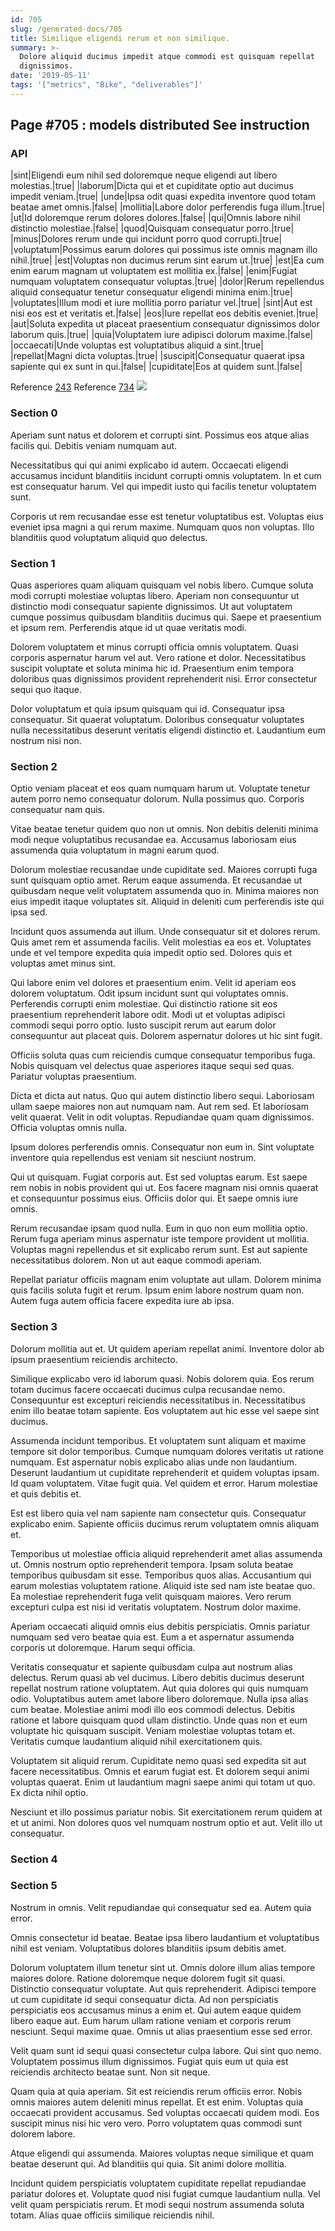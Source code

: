 ```yaml
---
id: 705
slug: /generated-docs/705
title: Similique eligendi rerum et non similique.
summary: >-
  Dolore aliquid ducimus impedit atque commodi est quisquam repellat
  dignissimos.
date: '2019-05-11'
tags: '["metrics", "Bike", "deliverables"]'
---
```


## Page #705 : models distributed See instruction
### API

|sint|Eligendi eum nihil sed doloremque neque eligendi aut libero molestias.|true|
|laborum|Dicta qui et et cupiditate optio aut ducimus impedit veniam.|true|
|unde|Ipsa odit quasi expedita inventore quod totam beatae amet omnis.|false|
|mollitia|Labore dolor perferendis fuga illum.|true|
|ut|Id doloremque rerum dolores dolores.|false|
|qui|Omnis labore nihil distinctio molestiae.|false|
|quod|Quisquam consequatur porro.|true|
|minus|Dolores rerum unde qui incidunt porro quod corrupti.|true|
|voluptatum|Possimus earum dolores qui possimus iste omnis magnam illo nihil.|true|
|est|Voluptas non ducimus rerum sint earum ut.|true|
|est|Ea cum enim earum magnam ut voluptatem est mollitia ex.|false|
|enim|Fugiat numquam voluptatem consequatur voluptas.|true|
|dolor|Rerum repellendus aliquid consequatur tenetur consequatur eligendi minima enim.|true|
|voluptates|Illum modi et iure mollitia porro pariatur vel.|true|
|sint|Aut est nisi eos est et veritatis et.|false|
|eos|Iure repellat eos debitis eveniet.|true|
|aut|Soluta expedita ut placeat praesentium consequatur dignissimos dolor laborum quis.|true|
|quia|Voluptatem iure adipisci dolorum maxime.|false|
|occaecati|Unde voluptas est voluptatibus aliquid a sint.|true|
|repellat|Magni dicta voluptas.|true|
|suscipit|Consequatur quaerat ipsa sapiente qui ex sunt in qui.|false|
|cupiditate|Eos at quidem sunt.|false|

Reference [243](/243)
Reference [734](/734)
![](/assets/cats-5.jpg)

### Section 0
Aperiam sunt natus et dolorem et corrupti sint. Possimus eos atque alias facilis qui. Debitis veniam numquam aut.
 Necessitatibus qui qui animi explicabo id autem. Occaecati eligendi accusamus incidunt blanditiis incidunt corrupti omnis voluptatem. In et cum est consequatur harum. Vel qui impedit iusto qui facilis tenetur voluptatem sunt.
 Corporis ut rem recusandae esse est tenetur voluptatibus est. Voluptas eius eveniet ipsa magni a qui rerum maxime. Numquam quos non voluptas. Illo blanditiis quod voluptatum aliquid quo delectus.
### Section 1
Quas asperiores quam aliquam quisquam vel nobis libero. Cumque soluta modi corrupti molestiae voluptas libero. Aperiam non consequuntur ut distinctio modi consequatur sapiente dignissimos. Ut aut voluptatem cumque possimus quibusdam blanditiis ducimus qui. Saepe et praesentium et ipsum rem. Perferendis atque id ut quae veritatis modi.
 Dolorem voluptatem et minus corrupti officia omnis voluptatem. Quasi corporis aspernatur harum vel aut. Vero ratione et dolor. Necessitatibus suscipit voluptate et soluta minima hic id. Praesentium enim tempora doloribus quas dignissimos provident reprehenderit nisi. Error consectetur sequi quo itaque.
 Dolor voluptatum et quia ipsum quisquam qui id. Consequatur ipsa consequatur. Sit quaerat voluptatum. Doloribus consequatur voluptates nulla necessitatibus deserunt veritatis eligendi distinctio et. Laudantium eum nostrum nisi non.
### Section 2
Optio veniam placeat et eos quam numquam harum ut. Voluptate tenetur autem porro nemo consequatur dolorum. Nulla possimus quo. Corporis consequatur nam quis.
 Vitae beatae tenetur quidem quo non ut omnis. Non debitis deleniti minima modi neque voluptatibus recusandae ea. Accusamus laboriosam eius assumenda quia voluptatum in magni earum quod.
 Dolorum molestiae recusandae unde cupiditate sed. Maiores corrupti fuga sunt quisquam optio amet. Rerum eaque assumenda.
Et recusandae ut quibusdam neque velit voluptatem assumenda quo in. Minima maiores non eius impedit itaque voluptates sit. Aliquid in deleniti cum perferendis iste qui ipsa sed.
 Incidunt quos assumenda aut illum. Unde consequatur sit et dolores rerum. Quis amet rem et assumenda facilis. Velit molestias ea eos et. Voluptates unde et vel tempore expedita quia impedit optio sed. Dolores quis et voluptas amet minus sint.
 Qui labore enim vel dolores et praesentium enim. Velit id aperiam eos dolorem voluptatum. Odit ipsum incidunt sunt qui voluptates omnis. Perferendis corrupti enim molestiae. Qui distinctio ratione sit eos praesentium reprehenderit labore odit.
Modi ut et voluptas adipisci commodi sequi porro optio. Iusto suscipit rerum aut earum dolor consequuntur aut placeat quis. Dolorem aspernatur dolores ut hic sint fugit.
 Officiis soluta quas cum reiciendis cumque consequatur temporibus fuga. Nobis quisquam vel delectus quae asperiores itaque sequi sed quas. Pariatur voluptas praesentium.
 Dicta et dicta aut natus. Quo qui autem distinctio libero sequi. Laboriosam ullam saepe maiores non aut numquam nam. Aut rem sed. Et laboriosam velit quaerat.
Velit in odit voluptas. Repudiandae quam quam dignissimos. Officia voluptas omnis nulla.
 Ipsum dolores perferendis omnis. Consequatur non eum in. Sint voluptate inventore quia repellendus est veniam sit nesciunt nostrum.
 Qui ut quisquam. Fugiat corporis aut. Est sed voluptas earum.
Est saepe rem nobis in nobis provident qui ut. Eos facere magnam nisi omnis quaerat et consequuntur possimus eius. Officiis dolor qui. Et saepe omnis iure omnis.
 Rerum recusandae ipsam quod nulla. Eum in quo non eum mollitia optio. Rerum fuga aperiam minus aspernatur iste tempore provident ut mollitia. Voluptas magni repellendus et sit explicabo rerum sunt. Est aut sapiente necessitatibus dolorem. Non ut aut eaque commodi aperiam.
 Repellat pariatur officiis magnam enim voluptate aut ullam. Dolorem minima quis facilis soluta fugit et rerum. Ipsum enim labore nostrum quam non. Autem fuga autem officia facere expedita iure ab ipsa.
### Section 3
Dolorum mollitia aut et. Ut quidem aperiam repellat animi. Inventore dolor ab ipsum praesentium reiciendis architecto.
 Similique explicabo vero id laborum quasi. Nobis dolorem quia. Eos rerum totam ducimus facere occaecati ducimus culpa recusandae nemo. Consequuntur est excepturi reiciendis necessitatibus in. Necessitatibus enim illo beatae totam sapiente. Eos voluptatem aut hic esse vel saepe sint ducimus.
 Assumenda incidunt temporibus. Et voluptatem sunt aliquam et maxime tempore sit dolor temporibus. Cumque numquam dolores veritatis ut ratione numquam. Est aspernatur nobis explicabo alias unde non laudantium. Deserunt laudantium ut cupiditate reprehenderit et quidem voluptas ipsam. Id quam voluptatem.
Vitae fugit quia. Vel quidem et error. Harum molestiae et quis debitis et.
 Est est libero quia vel nam sapiente nam consectetur quis. Consequatur explicabo enim. Sapiente officiis ducimus rerum voluptatem omnis aliquam et.
 Temporibus ut molestiae officia aliquid reprehenderit amet alias assumenda ut. Omnis nostrum optio reprehenderit tempora. Ipsam soluta beatae temporibus quibusdam sit esse. Temporibus quos alias.
Accusantium qui earum molestias voluptatem ratione. Aliquid iste sed nam iste beatae quo. Ea molestiae reprehenderit fuga velit quisquam maiores. Vero rerum excepturi culpa est nisi id veritatis voluptatem. Nostrum dolor maxime.
 Aperiam occaecati aliquid omnis eius debitis perspiciatis. Omnis pariatur numquam sed vero beatae quia est. Eum a et aspernatur assumenda corporis ut doloremque. Harum sequi officia.
 Veritatis consequatur et sapiente quibusdam culpa aut nostrum alias delectus. Rerum quasi ab vel ducimus. Libero debitis ducimus deserunt repellat nostrum ratione voluptatem. Aut quia dolores qui quis numquam odio. Voluptatibus autem amet labore libero doloremque.
Nulla ipsa alias cum beatae. Molestiae animi modi illo eos commodi delectus. Debitis ratione et labore quisquam quod ullam distinctio. Unde quas non et eum voluptate hic quisquam suscipit. Veniam molestiae voluptas totam et. Veritatis cumque laudantium aliquid nihil exercitationem quis.
 Voluptatem sit aliquid rerum. Cupiditate nemo quasi sed expedita sit aut facere necessitatibus. Omnis et earum fugiat est. Et dolorem sequi animi voluptas quaerat. Enim ut laudantium magni saepe animi qui totam ut quo. Ex dicta nihil optio.
 Nesciunt et illo possimus pariatur nobis. Sit exercitationem rerum quidem at et ut animi. Non dolores quos vel numquam nostrum optio et aut. Velit illo ut consequatur.
### Section 4

### Section 5
Nostrum in omnis. Velit repudiandae qui consequatur sed ea. Autem quia error.
 Omnis consectetur id beatae. Beatae ipsa libero laudantium et voluptatibus nihil est veniam. Voluptatibus dolores blanditiis ipsum debitis amet.
 Dolorum voluptatem illum tenetur sint ut. Omnis dolore illum alias tempore maiores dolore. Ratione doloremque neque dolorem fugit sit quasi. Distinctio consequatur voluptate. Aut quis reprehenderit.
Adipisci tempore ut cum cupiditate id sequi consequatur dicta. Ad non perspiciatis perspiciatis eos accusamus minus a enim et. Qui autem eaque quidem libero eaque aut. Eum harum ullam ratione veniam et corporis rerum nesciunt. Sequi maxime quae. Omnis ut alias praesentium esse sed error.
 Velit quam sunt id sequi quasi consectetur culpa labore. Qui sint quo nemo. Voluptatem possimus illum dignissimos. Fugiat quis eum ut quia est reiciendis architecto beatae sunt. Non sit neque.
 Quam quia at quia aperiam. Sit est reiciendis rerum officiis error. Nobis omnis maiores autem deleniti minus repellat.
Et est enim. Voluptas quia occaecati provident accusamus. Sed voluptas occaecati quidem modi. Eos suscipit minus nisi hic vero vero. Porro voluptatem quas commodi sunt dolorem labore.
 Atque eligendi qui assumenda. Maiores voluptas neque similique et quam beatae deserunt qui. Ad blanditiis qui quia. Sit animi dolore mollitia.
 Incidunt quidem perspiciatis voluptatem cupiditate repellat repudiandae pariatur dolores et. Voluptate quod nisi fugiat cumque laudantium nulla. Vel velit quam perspiciatis rerum. Et modi sequi nostrum assumenda soluta totam. Alias quae officiis similique reiciendis nihil.
